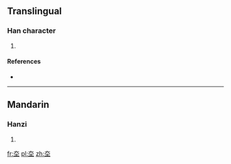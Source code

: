 ==Translingual==

===Han character===
{{Han char|rn=32|rad=土|as=03|sn=6|four=|canj=大土 (KG)}}

# {{defn|Han|sort=土03}}

====References====
* {{Han ref|kx=0224.180|dkj=04897|hdz=10419.020|uh=5736|ud=22326}}

----

==Mandarin==

===Hanzi===
{{cmn-hanzi|pin=[[qià]] ([[qia4]])|wg=ch'ia<sup>4</sup>}}

# {{defn|lang=cmn|sort=土03}}

[[fr:圶]]
[[pl:圶]]
[[zh:圶]]